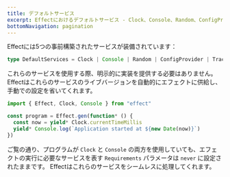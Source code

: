 ```yaml
---
title: デフォルトサービス
excerpt: Effectにおけるデフォルトサービス - Clock、Console、Random、ConfigProvider、Tracerを探求しましょう。Effectがこれらのサービスのライブバージョンを自動的に提供し、プログラム内で明示的な実装が不要になる方法を学びます。
bottomNavigation: pagination
---
```


Effectには5つの事前構築されたサービスが装備されています：

```ts
type DefaultServices = Clock | Console | Random | ConfigProvider | Tracer
```

これらのサービスを使用する際、明示的に実装を提供する必要はありません。Effectはこれらのサービスのライブバージョンを自動的にエフェクトに供給し、手動での設定を省いてくれます。

```ts twoslash
import { Effect, Clock, Console } from "effect"

const program = Effect.gen(function* () {
  const now = yield* Clock.currentTimeMillis
  yield* Console.log(`Application started at ${new Date(now)}`)
})
```

ご覧の通り、プログラムが `Clock` と `Console` の両方を使用していても、エフェクトの実行に必要なサービスを表す `Requirements` パラメータは `never` に設定されたままです。
Effectはこれらのサービスをシームレスに処理してくれます。
